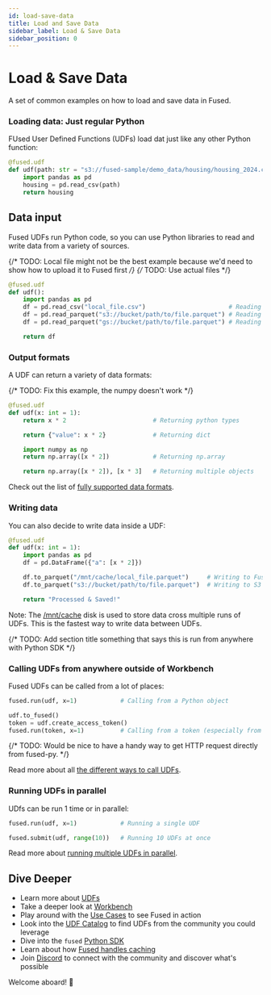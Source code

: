 ```yaml
---
id: load-save-data
title: Load and Save Data
sidebar_label: Load & Save Data
sidebar_position: 0
---
```


# Load & Save Data 

A set of common examples on how to load and save data in Fused.

### Loading data: Just regular Python

FUsed User Defined Functions (UDFs) load dat just like any other Python function:

```python
@fused.udf
def udf(path: str = "s3://fused-sample/demo_data/housing/housing_2024.csv"):
    import pandas as pd
    housing = pd.read_csv(path)
    return housing
```


## Data input

Fused UDFs run Python code, so you can use Python libraries to read and write data from a variety of sources.

{/* TODO: Local file might not be the best example because we'd need to show how to upload it to Fused first */}
{/* TODO: Use actual files */}


```python
@fused.udf
def udf():
    import pandas as pd
    df = pd.read_csv("local_file.csv")                       # Reading from a local file
    df = pd.read_parquet("s3://bucket/path/to/file.parquet") # Reading from S3
    df = pd.read_parquet("gs://bucket/path/to/file.parquet") # Reading from GCS

    return df
```

### Output formats

A UDF can return a variety of data formats:

{/* TODO: Fix this example, the numpy doesn't work */}
```python
@fused.udf
def udf(x: int = 1):
    return x * 2                        # Returning python types

    return {"value": x * 2}             # Returning dict

    import numpy as np
    return np.array([x * 2])            # Returning np.array

    return np.array([x * 2]), [x * 3]   # Returning multiple objects
```

Check out the list of [fully supported data formats](/core-concepts/write/#return-object). 

### Writing data

You can also decide to write data inside a UDF:

```python
@fused.udf
def udf(x: int = 1):
    import pandas as pd
    df = pd.DataFrame({"a": [x * 2]})

    df.to_parquet("/mnt/cache/local_file.parquet")     # Writing to Fused mount
    df.to_parquet("s3://bucket/path/to/file.parquet")  # Writing to S3

    return "Processed & Saved!"
```

Note: The [/mnt/cache](/core-concepts/content-management/file-system/#mntcache-disk) disk is used to store data cross multiple runs of UDFs. This is the fastest way to write data between UDFs.

{/* TODO: Add section title something that says this is run from anywhere with Python SDK */}
### Calling UDFs from anywhere outside of Workbench

Fused UDFs can be called from a lot of places:

```python
fused.run(udf, x=1)            # Calling from a Python object

udf.to_fused()
token = udf.create_access_token()
fused.run(token, x=1)          # Calling from a token (especially from another python script)
```

{/* TODO: Would be nice to have a handy way to get HTTP request directly from fused-py. */}

Read more about all [the different ways to call UDFs](/core-concepts/run-udfs/run-small-udfs/).

### Running UDFs in parallel

UDfs can be run 1 time or in parallel:

```python
fused.run(udf, x=1)            # Running a single UDF

fused.submit(udf, range(10))   # Running 10 UDFs at once
```

Read more about [running multiple UDFs in parallel](/core-concepts/run-udfs/run-small-udfs/#running-multiple-jobs-in-parallel).


## Dive Deeper

- Learn more about [UDFs](/core-concepts/why/)
- Take a deeper look at [Workbench](/workbench/overview/)
- Play around with the [Use Cases](/use-cases/) to see Fused in action
- Look into the [UDF Catalog](/workbench/udf-catalog/) to find UDFs from the community you could leverage
- Dive into the `fused` [Python SDK](/python-sdk/)
- Learn about how [Fused handles caching](/core-concepts/cache/)
- Join [Discord](https://bit.ly/fused-discord) to connect with the community and discover what's possible

Welcome aboard! 🚢
